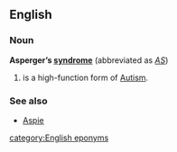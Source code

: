 ==English==
===Noun===
{{wikipedia}}
'''Asperger’s [[syndrome]]'''  (abbreviated as ''[[AS]]'')
# is a high-function form  of [[Autism]].

===See also===
* [[Aspie]]
[[category:English eponyms]]